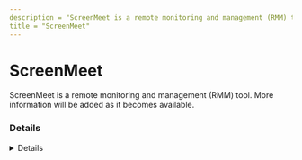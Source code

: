 ```yaml
---
description = "ScreenMeet is a remote monitoring and management (RMM) tool. More information will be added as it becomes available."
title = "ScreenMeet"
---
```




# ScreenMeet

ScreenMeet is a remote monitoring and management (RMM) tool. More information will be added as it becomes available.

### Details
<Details author={""}
         category={""}
         created={""}
         website={""}
         lastModified={"2/7/2024"}
         privileges={""}
         free={ "" }
         verification={""}
/>

#### Installation Paths
<Card code={ ["ScreenMeetSupport.exe", "ScreenMeet.Support.exe"] }/>





### Forensic Artifacts




#### Network Artifacts
<EuiSpacer size="xl"/>
<NetworkArtifactsTable data={ [{"Description": "Known remote domains", "Domains": ["*.screenmeet.com", "*.scrn.mt"], "Ports": []}] }/>




### Detections
- Detects potential network activity of ScreenMeet RMM tool
  - [Sigma Rule](https://github.com/magicsword-io/LOLRMM/blob/main/detections/sigma/screenmeet_network_sigma.yml)
- Detects potential processes activity of ScreenMeet RMM tool
  - [Sigma Rule](https://github.com/magicsword-io/LOLRMM/blob/main/detections/sigma/screenmeet_processes_sigma.yml)

### References
- [https://docs.screenmeet.com/docs/firewall-white-list](https://docs.screenmeet.com/docs/firewall-white-list)


